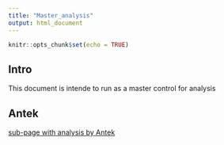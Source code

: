 ```yaml
---
title: "Master_analysis"
output: html_document
---
```


```r
knitr::opts_chunk$set(echo = TRUE)
```

## Intro

This document is intende to run as a master control for analysis

## Antek 

<a href=antek.html> sub-page with analysis by Antek </a>


```r

```

